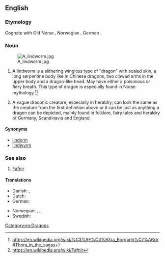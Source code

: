 ==English==
{{wikipedia}}

===Etymology===
Cognate with Old Norse {{m|non|linnormr||constrictor snake}}, Norwegian {{m|no|lindorm||serpent}}, German {{m|de|Lindwurm||dragon}}.

===Noun===
{{en-noun}}

[[File:A lindworm.jpg|thumb]]

# {{lb|en|mythology}} A lindworm is a slithering wingless type of "dragon" with scaled skin, a long serpentine body like in Chinese dragons, two clawed arms in the upper body and a dragon-like head. May have either a poisonous or fiery breath. This type of dragon is especially found in Norse mythology.<ref>https://en.wikipedia.org/wiki/%C3%9E%C3%B3ra_Borgarhj%C7%ABrtr#Thora_in_the_sagas</ref><ref>https://en.wikipedia.org/wiki/Fafnir</ref>
# {{lb|en|folklore, fairy tales and heraldry}} A vague draconic creature, especially in heraldry; can look the same as the creature from the first definition above or it can be just as anything a dragon can be depicted, mainly found in folklore, fairy tales and heraldry of Germany, Scandinavia and England.

====Synonyms====
* [[lindorm]]
* [[lindwyrm]]

===See also===
# [[Fafnir]]

====Translations====
{{trans-top|a wingless bipedal dragon}}
* Danish: {{t|da|lindorm}}, {{t|da|søslange}}
* Dutch: {{t+|nl|lintworm}}
* German: {{t+|de|Lindwurm|m}}
{{trans-mid}}
* Norwegian: {{t|no|linnorm}}, {{t|no|lindorm}}, {{t|no|sjøslanger}}
* Swedish: {{t+|sv|lindorm}}
{{trans-bottom}}

{{trans-top|any draconic creature}}
{{trans-mid}}
{{trans-bottom}}

[[Category:en:Dragons]]